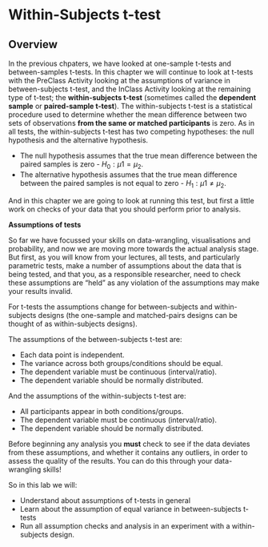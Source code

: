 # Within-Subjects t-test

## Overview

In the previous chpaters, we have looked at one-sample t-tests and between-samples t-tests. In this chapter we will continue to look at t-tests with the PreClass Activity looking at the assumptions of variance in between-subjects t-test, and the InClass Activity looking at the remaining type of t-test; the **within-subjects t-test** (sometimes called the **dependent sample** or **paired-sample t-test**). The within-subjects t-test is a statistical procedure used to determine whether the mean difference between two sets of observations **from the same or matched participants** is zero. As in all tests, the within-subjects t-test has two competing hypotheses: the null hypothesis and the alternative hypothesis. 

* The null hypothesis assumes that the true mean difference between the paired samples is zero - $H_0: \mu1 = \mu_2$. 
* The alternative hypothesis assumes that the true mean difference between the paired samples is not equal to zero - $H_1: \mu1 \ne \mu_2$.

And in this chapter we are going to look at running this test, but first a little work on checks of your data that you should perform prior to analysis.

**Assumptions of tests**

So far we have focussed your skills on data-wrangling, visualisations and probability, and now we are moving more towards the actual analysis stage. But first, as you will know from your lectures, all tests, and particularly parametric tests, make a number of assumptions about the data that is being tested, and that you, as a responsible researcher, need to check these assumptions are "held" as any violation of the assumptions may make your results invalid. 

For t-tests the assumptions change for between-subjects and within-subjects designs (the one-sample and matched-pairs designs can be thought of as within-subjects designs).

The assumptions of the between-subjects t-test are:

* Each data point is independent.
* The variance across both groups/conditions should be equal.
* The dependent variable must be continuous (interval/ratio).  
* The dependent variable should be normally distributed.  

And the assumptions of the within-subjects t-test are:

* All participants appear in both conditions/groups. 
* The dependent variable must be continuous (interval/ratio).  
* The dependent variable should be normally distributed.  

Before beginning any analysis you **must** check to see if the data deviates from these assumptions, and whether it contains any outliers, in order to assess the quality of the results. You can do this through your data-wrangling skills!

So in this lab we will:

* Understand about assumptions of t-tests in general
* Learn about the assumption of equal variance in between-subjects t-tests
* Run all assumption checks and analysis in an experiment with a within-subjects design.


